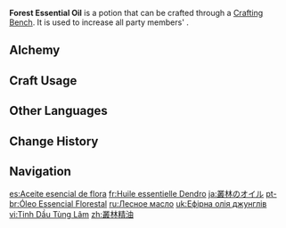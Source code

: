 {{Food Infobox
|id              = 111019
|image           = Item_Forest Essential Oil.png
|description     = Grants greater affinity for Dendro, boosting {{Color|Dendro DMG}}.<br>It's a nourishing external medicine that promotes growth of plants, able to better channel Dendro energy.
|type            = Essential Oils
|quality         = 3
|effectType      = Dendro DMG Up
|effect          = Increases all party members' {{Color|Dendro DMG}} by 25% for 300s.
|eff_att1        = Dendro DMG Bonus
|formula         = Available by default
|source1         = [[Alchemy]]
}}
'''Forest Essential Oil''' is a potion that can be crafted through a [[Crafting Bench]]. It is used to increase all party members' {{Color|Dendro DMG}}.

==Alchemy==
{{Recipe
|type = Crafting
|Lizard Tail = 1
|Sumeru Rose = 1
|Mora = 100
|sort = Lizard Tail;Sumeru Rose;Mora
}}

==Craft Usage==
{{Craft Usage}}

==Other Languages==
{{Other Languages
|en      = Forest Essential Oil
|zhs     = 丛林精油
|zhs_rm  = Cónglín Jīngyóu
|zht     = 叢林精油
|zht_rm  = Cónglín Jīngyóu
|zh_tl   = 
|ja      = 叢林のオイル
|ja_rm   = Sourin no Oil
|ja_tl   = Jungle Oil
|ko      = 총림의 오일
|ko_rm   = Chongrim-ui Oil
|ko_tl   = Jungle Oil
|es      = Aceite esencial de flora
|es_tl   = Flora Essential Oil
|fr      = Huile essentielle Dendro
|fr_tl   = Dendro Essential Oil
|ru      = Лесное масло
|ru_tl   = Forest Oil
|th      = Forest Essential Oil
|vi      = Tinh Dầu Tùng Lâm
|vi_tl   = 
|de      = Dickichtöl
|de_tl   = Thicket Oil
|id      = Forest Essential Oil
|pt      = Óleo Essencial Florestal
|pt_tl   = 
|tr      = Orman Özütü
|tr_tl   = Forest Essence
|it      = Olio essenziale silvestre
|it_tl   = Sylvester Essential Oil
}}

==Change History==
{{Change History|3.0}}

==Navigation==
{{Food Navbox|type=Potions}}

[[es:Aceite esencial de flora]]
[[fr:Huile essentielle Dendro]]
[[ja:叢林のオイル]]
[[pt-br:Óleo Essencial Florestal]]
[[ru:Лесное масло]]
[[uk:Ефірна олія джунглів]]
[[vi:Tinh Dầu Tùng Lâm]]
[[zh:叢林精油]]
